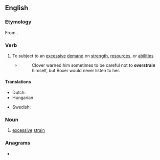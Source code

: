 ==English==

===Etymology===
From {{prefix|en|over|strain}}.

===Verb===
{{en-verb}}

# {{lb|en|ambitransitive}} To subject to an [[excessive]] [[demand]] on [[strength]], [[resource]]s, or [[abilities]]
#* {{RQ:Orwell Animal Farm|6}}
#*: Clover warned him sometimes to be careful not to '''overstrain''' himself, but Boxer would never listen to her.

====Translations====
{{trans-top|subject to an excessive demand}}
* Dutch: {{t+|nl|overbelasten}}
* Hungarian: {{t+|hu|túlfeszít}}
{{trans-mid}}
* Swedish: {{t+|sv|överanstränga}}
{{trans-bottom}}

===Noun===
{{en-noun|?}}

# [[excessive]] [[strain]]

===Anagrams===
* {{anagrams|en|a=aeinorrstv|overtrains}}